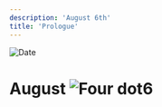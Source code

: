 ```yaml
---
description: 'August 6th'
title: 'Prologue'
---
```


<RunningHead />
<Image src="/title-imprint.png" height={68} width={50} alt="Date" className="title-imprint"/>

# <div id="date">August <Image className="four-dot" src="/four-dot.png" height={15} width={15} alt="Four dot" />6</div>
